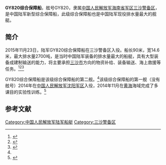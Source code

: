 {{軍艦模板
|圖片=
|照片說明=
|圖片2= 
|照片說明2= 
|名稱=GY820综合保障船  [[File:Ground_Force_Flag_of_the_People's_Republic_of_China.svg|30px]]
|艦種= 综合保障船
|艦名= GY820
|擁有國={{PRC}}
|艦級= 
|代號= GY820
|前型=
|次型=
|同型=
|數量= 
|製造=
|下訂=
|造價=  
|動工= 
|下水=
|服役=
|退役= 
|結局= 
|除籍= 
|狀態=現役
|綽號=
|榮譽=
|排水=2700吨
|標準=
|滿載=
|長度= 90米
|闊度= 14.6米
|吃水= 
|極速=
|鍋爐=
|引擎= 
|燃料= 
|出力= 
|續航= 
|乘員= 
|裝甲= 
|裝備=
|射控裝置=
|偵搜設備=
|電戰系統=
|電子設備=
|飛行= 
|艦載機= 
|其它=
}}

'''GY820综合保障船'''，舷号GY820，隶属[[中国人民解放军海南省军区|中国人民解放军海南省军区]][[三沙警备区|三沙警备区]]，是中国陆军新型综合保障船，此级综合保障船也是中国陆军现役排水量最大的舰艇。

==简介==
2015年11月23日，陆军GY820综合保障船在三沙警备区入役。船长90米，宽14.6米，最大排水量2700吨，是当时中国陆军装备的排水量最大的船艇，具有大型装备成建制输送的能力，将主要承担[[三沙市|三沙市]]方向的物资补给、装备输送、海上救援等任务。<ref name=san>{{Cite web |url=http://www.guancha.cn/military-affairs/2015_11_23_342321_1.shtml |title=解放军陆军最大船艇二号舰GY820入列南海三沙，观察者网，2015-11-23 |accessdate=2016-10-09 |archive-date=2019-06-11 |archive-url=https://web.archive.org/web/20190611165040/https://www.guancha.cn/military-affairs/2015_11_23_342321_1.shtml |dead-url=no }}</ref><ref>{{Cite web |url=http://www.guancha.cn/military-affairs/2016_10_09_376565.shtml |title=中国陆军综合保障船国庆现身南海岛礁 系陆军现役最大舰艇，观察者网，2016-10-09 |accessdate=2016-10-09 |archive-date=2019-06-09 |archive-url=https://web.archive.org/web/20190609120922/https://www.guancha.cn/military-affairs/2016_10_09_376565.shtml |dead-url=no }}</ref><ref>{{Cite web |url=http://www.china.com.cn/military/2016-09/23/content_39359486.htm |title=三沙警备区GY820综合保障船完成常规综合保障任务，中国网，2016-09-23 |accessdate=2016-10-09 |archive-date=2016-10-22 |archive-url=https://web.archive.org/web/20161022023901/http://www.china.com.cn/military/2016-09/23/content_39359486.htm |dead-url=no }}</ref>

GY820综合保障船是该级综合保障船的第二舰。<ref name=san/>该级综合保障船的第一舰（没有舷号）2014年在[[中国人民解放军沈阳军区|中国人民解放军沈阳军区]]入役，2014年11月在[[黄海|黄海]]海域完成了多课目的实验性训练。<ref>{{Cite web |url=http://news.ifeng.com/mil/video/detail_2014_11/25/39549834_0.shtml |title=沈阳军区：陆军首艘大型综合保障船服役，凤凰网，2014-11-25 |accessdate=2016-10-09 |archive-date=2019-06-03 |archive-url=https://web.archive.org/web/20190603021544/http://news.ifeng.com/mil/video/detail_2014_11/25/39549834_0.shtml |dead-url=no }}</ref>

== 参考文献 ==
{{Reflist}}

[[Category:中国人民解放军陆军船艇|Category:中国人民解放军陆军船艇]]
[[Category:三沙警备区|Category:三沙警备区]]